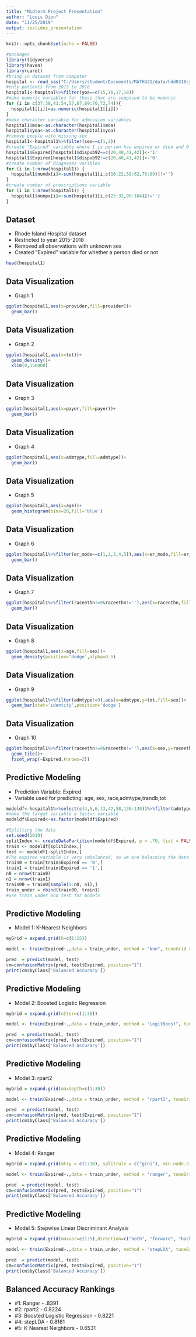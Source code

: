 ```yaml
---
title: "Midterm Project Presentation"
author: "Louis Dion"
date: "11/25/2019"
output: ioslides_presentation
---
```


```r
knitr::opts_chunk$set(echo = FALSE)
```
```r
#packages
library(tidyverse)
library(haven)
library(caret)
#bring in dataset from computer
hospital <- read_sas("C:/Users/student/Documents/MATH421/data/hdd0318cy.sas7bdat", NULL)
#only patients from 2015 to 2018
hospital1<-hospital%>%filter(yoa==c(15,16,17,18))
#make numeric variables for those that are supposed to be numeric 
for (i in c(37:38,41:54,57,67,69:70,72,74)){
  hospital1[[i]]=as.numeric(hospital1[[i]])
}
#make character variable for admission variables
hospital1$moa<-as.character(hospital1$moa)
hospital1$yoa<-as.character(hospital1$yoa)
#remove people with missing sex
hospital1<-hospital1%>%filter(sex==c(1,2))
#create "Expired" variable where 1 is person has expired or died and 0 is not.
hospital1$Expired[hospital1$dispub92==c(20,40,41,42)]<-'1'
hospital1$Expired[hospital1$dispub92!=c(20,40,41,42)]<-'0'
#create number of diagnoses varibles
for (i in 1:nrow(hospital1)) {
  hospital1$numdx[i]<-sum(hospital1[i,c(16:22,59:62,76:89)]!='')
}
#create number of prescriptions variable
for (i in 1:nrow(hospital1)) {
  hospital1$numpx[i]<-sum(hospital1[i,c(23:32,90:104)]!='')
}
```
## Dataset

- Rhode Island Hospital dataset
- Restricted to year 2015-2018
- Removed all observations with unknown sex
- Created "Expired" variable for whether a person died or not
```r
head(hospital1)
```


## Data Visualization

- Graph 1
```r
ggplot(hospital1,aes(x=provider,fill=provider))+
  geom_bar()
```

## Data Visualization

- Graph 2
```r
ggplot(hospital1,aes(x=tot))+
  geom_density()+
  xlim(0,150000)
```

## Data Visualization

- Graph 3
```r
ggplot(hospital1,aes(x=payer,fill=payer))+
  geom_bar()
```

## Data Visualization

- Graph 4
```r
ggplot(hospital1,aes(x=admtype,fill=admtype))+
  geom_bar()
```

## Data Visualization

- Graph 5
```r
ggplot(hospital1,aes(x=age))+
  geom_histogram(bins=20,fill='blue')
```

## Data Visualization

- Graph 6
```r
ggplot(hospital1%>%filter(er_mode==c(1,2,3,4,5)),aes(x=er_mode,fill=er_mode))+
  geom_bar()
```

## Data Visualization

- Graph 7
```r
ggplot(hospital1%>%filter(raceethn!=9&raceethn!=''),aes(x=raceethn,fill=raceethn))+
  geom_bar()
```

## Data Visualization

- Graph 8
```r
ggplot(hospital1,aes(x=age,fill=sex))+
  geom_density(position='dodge',alpha=0.5)
```

## Data Visualization

- Graph 9
```r
ggplot(hospital1%>%filter(admtype!=9),aes(x=admtype,y=tot,fill=sex))+
  geom_bar(stat='identity',position='dodge')
```

## Data Visualization

- Graph 10
```r
ggplot(hospital1%>%filter(raceethn!=9&raceethn!=''),aes(x=sex,y=raceethn,fill=age))+
  geom_tile()+
  facet_wrap(~Expired,(nrows=2))
```

## Predictive Modeling
- Prediction Variable: Expired
- Variable used for predicting: age, sex, race,admtype,trandb,tot
```r
modeldf<-hospital1%>%select(c(4,5,6,13,42,58,136:138))%>%filter(admtype!=9)
#make the target variable a factor variable
modeldf$Expired<-as.factor(modeldf$Expired)

#Splitting the data
set.seed(2019)
splitIndex <- createDataPartition(modeldf$Expired, p = .70, list = FALSE)
train <- modeldf[splitIndex,]
test <- modeldf[-splitIndex,]
#The expired variable is very imbalanced, so we are balacning the data before making the models.
train0 = train[train$Expired == '0',]
train1 = train[train$Expired == '1',]
n0 = nrow(train0)
n1 = nrow(train1)
train00 = train0[sample(1:n0, n1),]
train_under = rbind(train00, train1)
#use train_under and test for models
```
## Predictive Modeling
- Model 1: K-Nearest Neighbors
```r
myGrid = expand.grid(k=c(1:15))

model <- train(Expired~.,data = train_under, method = "knn", tuneGrid = myGrid)

pred  = predict(model, test)
cm=confusionMatrix(pred, test$Expired, positive="1")
print(cm$byClass['Balanced Accuracy'])
```

## Predictive Modeling
- Model 2: Boosted Logistic Regression
```r
myGrid = expand.grid(nIter=c(1:30))

model <- train(Expired~.,data = train_under, method = "LogitBoost", tuneGrid = myGrid)

pred  = predict(model, test)
cm=confusionMatrix(pred, test$Expired, positive="1")
print(cm$byClass['Balanced Accuracy'])
```

## Predictive Modeling
- Model 3: rpart2
```r
myGrid = expand.grid(maxdepth=c(1:30))

model <- train(Expired~.,data = train_under, method = "rpart2", tuneGrid = myGrid)

pred  = predict(model, test)
cm=confusionMatrix(pred, test$Expired, positive="1")
print(cm$byClass['Balanced Accuracy'])

```

## Predictive Modeling
- Model 4: Ranger
```r
myGrid = expand.grid(mtry = c(1:10), splitrule = c("gini"), min.node.size = c(1:10))

model <- train(Expired~.,data = train_under, method = "ranger", tuneGrid = myGrid)

pred  = predict(model, test)
cm=confusionMatrix(pred, test$Expired, positive="1")
print(cm$byClass['Balanced Accuracy'])
```

## Predictive Modeling
- Model 5: Stepwise Linear Discriminant Analysis 
```r
myGrid = expand.grid(maxvar=c(1:5),direction=c("both", "forward", "backward"))

model <- train(Expired~.,data = train_under, method = "stepLDA", tuneGrid = myGrid)

pred  = predict(model, test)
cm=confusionMatrix(pred, test$Expired, positive="1")
print(cm$byClass['Balanced Accuracy'])
```

## Balanced Accuracy Rankings
- #1: Ranger - .8391
- #2: rpart2 - 0.8224
- #3: Boosted Logistic Regression - 0.8221
- #4: stepLDA - 0.8161
- #5: K-Nearest Neighbors - 0.6531




